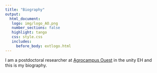 ```yaml
---
title: "Biography"
output: 
  html_document:
   logo: img/logo_AO.png
   number_sections: false
   highlight: tango
   css: style.css
   includes:
     before_body: extlogo.html
---
```


I am a postdoctoral researcher at  [Agrocampus Ouest](https://www.agrocampus-ouest.fr/) in the unity EH and this is my biography.
